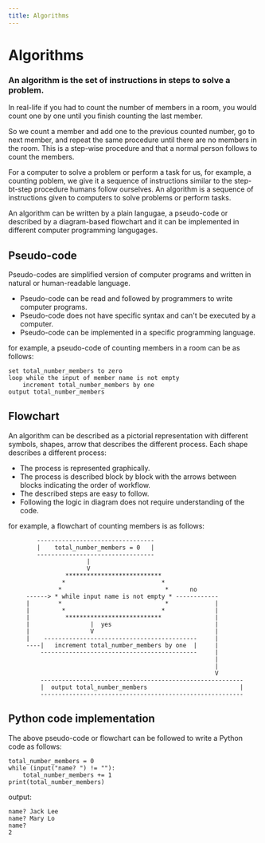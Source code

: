 ---
title: Algorithms
---

# Algorithms

### An algorithm is the set of instructions in steps to solve a problem.

In real-life if you had to count the number of members in a room, you would count one by one until you finish counting the last member.

So we count a member and add one to the previous counted number, go to next member, and repeat the same procedure until there are no members in the room. This is a step-wise procedure and that a normal person follows to count the members.

For a computer to solve a problem or perform a task for us, for example, a counting poblem, we give it a sequence of instructions similar to the step-bt-step procedure humans follow ourselves. An algorithm is a sequence of instructions given to computers to solve problems or perform tasks.

An algorithm can be written by a plain langugae, a pseudo-code or described by a diagram-based flowchart and it can be implemented in different computer programming langugages. 

## Pseudo-code
Pseudo-codes are simplified version of computer programs and written in natural or human-readable language.

- Pseudo-code can be read and followed by programmers to write computer programs.
- Pseudo-code does not have specific syntax and can't be executed by a computer.
- Pseudo-code can be implemented in a specific programming language.

for example, a pseudo-code of counting members in a room can be as follows:

```
set total_number_members to zero
loop while the input of member name is not empty
    increment total_number_members by one
output total_number_members
```

## Flowchart
An algorithm can be described as a pictorial representation with different symbols, shapes, arrow that describes the different process. Each shape describes a different process:

- The process is represented graphically.
- The process is described block by block with the arrows between blocks indicating the order of workflow.
- The described steps are easy to follow.
- Following the logic in diagram does not require understanding of the code.
 
for example, a flowchart of counting members is as follows:
```
        ---------------------------------
        |    total_number_members = 0   |
        ---------------------------------
                      |
                      V
                ***************************
               *                           *
              *                             *      no
     ------> * while input name is not empty * ------------
     |        *                             *             |
     |         *                           *              |
     |          ***************************               |
     |                 |  yes                             |
     |                 V                                  |
     |    -------------------------------------------     |
     ----|   increment total_number_members by one  |     |
         --------------------------------------------     |
                                                          |
                                                          |
                                                          V
         ---------------------------------------------------------
         |  output total_number_members                          |
         ---------------------------------------------------------
```

## Python code implementation
The above pseudo-code or flowchart can be followed to write a Python code as follows:
```
total_number_members = 0
while (input("name? ") != ""):
    total_number_members += 1
print(total_number_members)
```

output:
```
name? Jack Lee
name? Mary Lo
name?
2
```